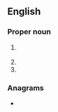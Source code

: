 {{wikipedia|WPA}}
==English==

===Proper noun===
{{head|en|proper noun}}
# {{lb|en|US}} {{init of|lang=en|[[w:Works Progress Administration|Works Progress Administration]]}}
# {{init of|lang=en|[[w:Wi-Fi Protected Access|Wi-Fi Protected Access]]}}
# {{init of|lang=en|[[w:Woomera Prohibited Area|Woomera Prohibited Area]]}}

===Anagrams===
* {{anagrams|en|a=apw|APW|AWP|PWA|WAP|paw|wap}}